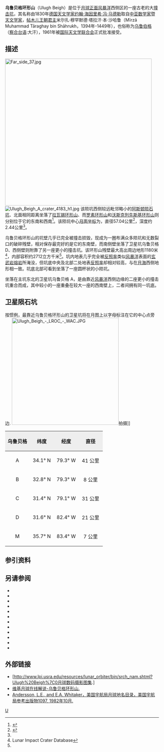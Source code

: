 {{lunar crater data|
 image=Ulugh Beigh crater 4189 h1.jpg|
 caption=[[月球轨道器4号|月球轨道器4号]]拍摄图像|
 latitude=32.67|
 N_or_S=N|
 longitude=81.96|
 E_or_W=W|
 diameter=57.04公里|
 depth=2.44公里|
 colong=83|
 eponym=[[乌鲁伯格|乌鲁伯格]]}}

'''乌鲁贝格环形山'''（Ulugh Beigh）是位于[[月球正面|月球正面]][[风暴洋|风暴洋]]西侧区的一座古老的大[[撞击坑|撞击坑]]，其名称由1830年[[德国|德国]][[天文学家|天文学家]][[约翰·海因里希·冯·马德勒|约翰·海因里希·冯·马德勒]]取自[[中亚|中亚]][[数学家|数学家]]暨[[天文学家|天文学家]]，[[帖木儿王朝|帖木儿王朝]][[君主|君主]]米尔扎·穆罕默德·塔拉汗·本·沙哈鲁（Mīrzā Muhammad Tāraghay bin Shāhrukh，1394年-1449年），也俗称为[[乌鲁伯格|乌鲁伯格]]（[[察合台语|察合台语]]:大汗），1961年被[[国际天文学联合会|国际天文学联合会]]正式批准接受。

==描述==
[[Image:Far_side_37.jpg|480px]] 
[[Image:Ulugh_Beigh_A_crater_4183_h1.jpg|thumb]] 
该陨坑西侧较远毗邻略小的[[阿斯顿陨石坑|阿斯顿陨石坑]]、北面相同距离坐落了[[拉瓦锡环形山|拉瓦锡环形山]]、而[[罗素环形山|罗素环形山]]和[[沃斯克列先斯基环形山|沃斯克列先斯基环形山]]则分别位于它的东南和西南<ref>{{Cite web |url=http://planetarynames.wr.usgs.gov/images/Lunar/lac_22_wac.pdf |title=Crater Ulugh Beigh on the map LAC-22. |accessdate=2017-03-26 |archive-date=2018-05-30 |archive-url=https://web.archive.org/web/20180530163546/https://planetarynames.wr.usgs.gov/images/Lunar/lac_22_wac.pdf |dead-url=no }}</ref>。该陨坑中心[[月面坐标|月面坐标]]为{{Coord|32.67|N|81.96|W|globe:Moon|nogoogle=1|noosm=1}}，直径57.04公里<ref name=IAU>{{Cite web |url=http://planetarynames.wr.usgs.gov/Feature/6207 |title=Directory of the International Astronomical Union |access-date=2017-03-26 |archive-date=2021-02-02 |archive-url=https://web.archive.org/web/20210202140917/https://planetarynames.wr.usgs.gov/Feature/6207 |dead-url=no }}</ref>，深度约2.44公里<ref name=LICD/>。

乌鲁贝格环形山的坑壁几乎已完全被撞击损毁，现成为一圈布满众多陨坑和无数裂口的破碎残壁，相对保存最完好的是它的东南壁，而南侧壁坐落了卫星坑乌鲁贝格 D、西侧壁则附靠了另一座更小的撞击坑。该环形山残壁最大高出周边地形1180米<ref name=LICD>Lunar Impact Crater Database</ref>，内部容积约2712立方千米<ref name=LICD/>。坑内地表几乎完全被[[反照率|反照率]]类似[[风暴洋|风暴洋]]表面的[[玄武岩|玄武岩]][[熔岩|熔岩]]所淹没，但坑底中央及北部二处地表[[反照率|反照率]]却相对较高，与在[[月海|月海]]西侧地形相一致。坑底北部可看到坐落了一座圆杯状的小陨坑。

坐落在主坑东北的卫星坑乌鲁贝格 A，是由靠近[[风暴洋|风暴洋]]西侧边缘的二座更小的撞击坑重合而成，其中较小的一座重叠在较大一座的西南壁上，二者间拥有同一坑底。

==卫星陨石坑==
按惯例，最靠近乌鲁贝格环形山的卫星坑将在月图上以字母标注在它的中心点旁边.
[[Image:Ulugh_Beigh_-_LROC_-_WAC.JPG|350px]]拍摄]]

{| class=wikitable
!width=25% style=background:#eeeeee; |乌鲁贝格 
!width=25% style=background:#eeeeee; |纬度
!width=25% style=background:#eeeeee; |经度
!width=25% style=background:#eeeeee; |直径
|-
|align=center|A
|align=center|34.1° N
|align=center|79.3° W
|align=center|41 公里
|-
|align=center|B
|align=center|32.8° N
|align=center|79.3° W
|align=center|8 公里
|-
|align=center|C
|align=center|31.4° N
|align=center|79.1° W
|align=center|31 公里
|-
|align=center|D
|align=center|31.6° N
|align=center|82.4° W
|align=center|21 公里
|-
|align=center|M
|align=center|35.7° N
|align=center|83.4° W
|align=center|7 公里
|}{{clear}} 
==参引资料==
{{Reflist}}

==另请参阅==
{{refbegin}}
* {{cite book
  | last1 = Andersson
  | first1 = L. E.
  | last2 = Whitaker
  | first2 = E. A.
  | authorlink2 = Ewen Whitaker
  | date = 1982
  | title = [[NASA|NASA]] Catalogue of Lunar Nomenclature
  | publisher = NASA RP-1097
  | ref = harv
  }}
* {{cite web
  | last = Blue
  | first = Jennifer
  | date = July 25, 2007
  | title = Gazetteer of Planetary Nomenclature
  | publisher = [[United_States_Geological_Survey|USGS]]
  | url = http://planetarynames.wr.usgs.gov/
  | accessdate = 2007-08-05
  | ref = harv
  | archive-date = 2019-12-13
  | archive-url = https://web.archive.org/web/20191213141228/https://planetarynames.wr.usgs.gov/
  | dead-url = no
  }}
* {{cite book
  | last1 = Bussey
  | first1 = B.
  | authorlink1 = Ben Bussey
  | last2 = Spudis
  | first2 = P.
  | authorlink2 = Paul Spudis
  | date = 2004
  | title = The Clementine Atlas of the Moon
  | publisher = Cambridge University Press
  | location = New York
  | isbn = 978-0-521-81528-4
  | ref = harv
  }}
* {{cite book
  | last1 = Cocks
  | first1 = Elijah E.
  | last2 = Cocks
  | first2 = Josiah C.
  | date = 1995
  | title = Who's Who on the Moon: A Biographical Dictionary of Lunar Nomenclature
  | url = https://archive.org/details/isbn_9780936389271
  | publisher = Tudor Publishers
  | isbn = 978-0-936389-27-1
  | ref = harv
  }}
* {{cite web
  | last = McDowell
  | first = Jonathan
  | date = July 15, 2007
  | url = http://host.planet4589.org/astro/lunar/
  | title = Lunar Nomenclature
  | publisher = Jonathan's Space Report
  | accessdate = 2007-10-24
  | ref = harv
  | archive-date = 2019-06-21
  | archive-url = https://web.archive.org/web/20190621012337/http://host.planet4589.org/astro/lunar/
  | dead-url = no
  }}
* {{cite journal| last1 = Menzel| first1 = D. H.| last2 = Minnaert| first2 = M.| last3 = Levin| first3 = B.| last4 = Dollfus| first4 = A.| last5 = Bell| first5 = B.| title = Report on Lunar Nomenclature by the Working Group of Commission 17 of the IAU| doi = 10.1007/BF00171763| journal = Space Science Reviews| volume = 12| issue = 2| pages = 136–186| date = 1971| bibcode = 1971SSRv...12..136M| ref = harv}}
* {{cite book
  | first = Patrick
  | last = Moore
  | authorlink = Patrick Moore
  | date = 2001
  | title = On the Moon
  | url = https://archive.org/details/patrickmooreonmo00patr
  | publisher = Sterling Publishing Co.
  | isbn = 978-0-304-35469-6
  | ref = harv
  }}
* {{cite book
  | first = Fred W.
  | last = Price
  | date = 1988
  | title = The Moon Observer's Handbook
  | publisher = Cambridge University Press
  | isbn = 978-0-521-33500-3
  | ref = harv
  }}
* {{cite book
  | last = Rükl
  | first = Antonín
  | authorlink = Antonín Rükl
  | date = 1990
  | title = Atlas of the Moon
  | publisher = Kalmbach Books
  | isbn = 978-0-913135-17-4
  | ref = harv
  }}
* {{cite book
  | last = Webb
  | first = Rev. T. W.
  | authorlink = Thomas William Webb
  | date = 1962
  | title = Celestial Objects for Common Telescopes
  | url = https://archive.org/details/celestialobjects00webb
  | edition = 6th revised
  | publisher = Dover
  | isbn = 978-0-486-20917-3
  | ref = harv
  }}
* {{cite book
  | first = Ewen A.
  | last = Whitaker
  | authorlink = Ewen Whitaker
  | date = 1999
  | title = Mapping and Naming the Moon
  | publisher = Cambridge University Press
  | isbn = 978-0-521-62248-6
  | ref = harv
  }}
* {{cite book
  | first = Peter T.
  | last = Wlasuk
  | date = 2000
  | title = Observing the Moon
  | publisher = Springer
  | isbn = 978-1-85233-193-1
  | ref = harv
 }}
{{refend}}

==外部链接==
*[http://www.lpi.usra.edu/resources/lunar_orbiter/bin/srch_nam.shtml?Ulugh%20Beigh%7C0月球数码摄影图集.]
*[http://the-moon.wikispaces.com/Ulugh+Beigh 维基月球在线解说-乌鲁贝格环形山.] {{Wayback|url=http://the-moon.wikispaces.com/Ulugh+Beigh |date=20180530180128 }}
*[http://planet4589.org/astro/lunar/RP-1097.pdf Andersson, L.E., and E.A. Whitaker，美国宇航局月球地名目录，美国宇航局参考出版物1097, 1982年10月.] {{Wayback|url=http://planet4589.org/astro/lunar/RP-1097.pdf |date=20141006125838 }}

[[Category:月球环形山|U]]
{{月球環形山 (T-Z)}}